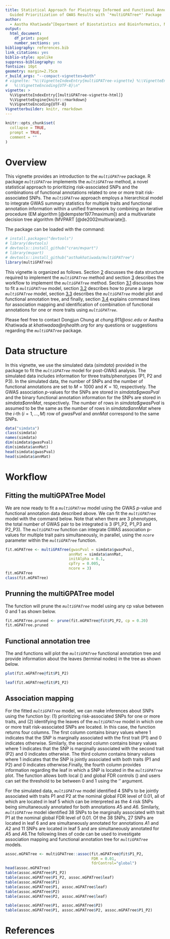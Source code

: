 ```yaml
---
title: Statistical Approach for Pleiotropy Informed and Functional Annotation Tree
  Guided Prioritization of GWAS Results with `*multiGPATree*' Package
author:
  - Aastha Khatiwada^[Department of Biostatistics and Bioinformatics, National Jewish Health, Denver, CO], Ayse Selen Yilmaz^[Department of Biomedical Informatics, The Ohio State University, Columbus, OH], Bethany J. Wolf^[Department of Public Health Sciences, Medical University of South Carolina, Charleston, SC], Maciej Pietrzak^[Department of Biomedical Informatics, The Ohio State University, Columbus, OH], Dongjun Chung^[Pelotonia Institute for Immuno-Oncology, The James Comprehensive Cancer Center, The Ohio State University, Columbus, OH]
output:
  html_document:
    df_print: paged
    number_sections: yes
bibliography: references.bib
link_citations: yes
biblio-style: apalike
suppress-bibliography: no
fontsize: 10pt
geometry: margin=2.75cm
r_build_args: "--compact-vignettes=both"
# vignette: "%\\VignetteIndexEntry{multiGPATree-vignette} %\\VignetteEngine{knitr::rmarkdown}
#   %\\VignetteEncoding{UTF-8}\n"
vignette: >
  %\VignetteIndexEntry{[multiGPATree-vignette-html]}
  %\VignetteEngine{knitr::rmarkdown}
  %\VignetteEncoding{UTF-8}  
Vignetterbuilder: knitr, rmarkdown
---
```


```r
knitr::opts_chunk$set(
  collapse = TRUE,
  prompt = TRUE,
  comment = ""
)
```

# Overview {.tabset}

This vignette provides an introduction to the *`multiGPATree`* package. R package *`multiGPATree`* implements the *`multiGPATree`* method, a novel statistical approach to prioritizing risk-associated SNPs and the combinations of functional annotations related to one or more trait risk-associated SNPs. The *`multiGPATree`* approach employs a hierarchical model to integrate GWAS summary statistics for multiple traits and functional annotation information within a unified framework by combining an iterative procedure (EM algorithm [@dempster1977maximum]) and a multivariate decision tree algorithm (MVPART [@de2002multivariate]).

The package can be loaded with the command:
\newline

```r
# install.packages("devtools")
# library(devtools)
# devtools::install_github("cran/mvpart")
# library(mvpart)
# devtools::install_github("asthakhatiwada/multiGPATree")
library(multiGPATree)
```


This vignette is organized as follows.
Section [2](#datastructure) discusses the data structure required to implement the *`multiGPATree`* method and section [3](#workflow) describes the workflow to implement the *`multiGPATree`* method. Section [3.1](#fitting) discusses how to fit a *`multiGPATree`* model, section [3.2](#pruning) describes how to prune a large *`multiGPATree`* model, section [3.3](#annotation) describes the *`multiGPATree`* model plot and functional annotation tree, and finally, section [3.4](#association) explains command lines for association mapping and identification of combination of functional annotations for one or more traits using *`multiGPATree`*.

Please feel free to contact Dongjun Chung at *chung.911@osc.edu* or Aastha Khatiwada at *khatiwadaa@njhealth.org* for any questions or suggestions regarding the *`multiGPATree`* package.

# Data structure {#datastructure}

In this vignette, we use the simulated data (*simdata*) provided in the package to fit the *`multiGPATree`* model for post-GWAS analysis. The simulated data includes information for three traits/phenotypes (P1, P2 and P3). In the simulated data, the number of SNPs and the number of functional annotations are set to $M=1000$ and $K=10$, respectively. The GWAS association  $p$-values for the SNPs are stored in *simdata\$gwasPval* and the binary functional annotation information for the SNPs are stored in *simdata\$annMat*, respectively. The number of rows in *simdata\$gwasPval* is assumed to be the same as the number of rows in  *simdata\$annMat* where the $i$-th ($i=1,...,M$) row of *gwasPval* and *annMat*  correspond to the same SNPs.

```r
data("simdata")
class(simdata)
names(simdata)
dim(simdata$gwasPval)
dim(simdata$annMat)
head(simdata$gwasPval)
head(simdata$annMat)
```


# Workflow {#workflow}
## Fitting the multiGPATree Model {#fitting}

We are now ready to fit a *`multiGPATree`* model using the GWAS $p$-value  and functional annotation data described above. We can fit the *`multiGPATree`* model with the command below. Note that when there are 3 phenotypes, the total number of GWAS pair to be integrated is 3 (P1_P2, P1_P3 and P2_P3). The *`multiGPATree`* function can integrate GWAS association p-values for multiple trait pairs simultaneously, in parallel, using the *`ncore`* parameter within the *`multiGPATree`* function.

```r
fit.mGPATree <- multiGPATree(gwasPval = simdata$gwasPval,
                            annMat = simdata$annMat,
                            initAlpha = 0.1,
                            cpTry = 0.005,
                            ncore = 3)
fit.mGPATree
class(fit.mGPATree)

```



## Prunning the multiGPATree model {#pruning}

The \texttt{prune()} function will prune the *`multiGPATree`* model using any cp value between 0 and 1 as shown below.

```r
fit.mGPATree.pruned <- prune(fit.mGPATree@fit$P1_P2, cp = 0.20)
fit.mGPATree.pruned
```

## Functional annotation tree {#annotation}

The \texttt{plot()} and \texttt{leaf()} functions will plot the *`multiGPATree`* functional annotation tree and provide information about the leaves (terminal nodes) in the tree as shown below.

```r
plot(fit.mGPATree@fit$P1_P2)
```

```r
leaf(fit.mGPATree@fit$P1_P2)
```


## Association mapping {#association}

For the fitted *`multiGPATree`* model, we can make inferences about SNPs using the \texttt{assoc()} function by: $(1)$ prioritizing risk-associated SNPs for one or more traits, and (2) identifying the leaves of the *`multiGPATree`* model in which one or more trait risk-associated SNPs are located. In this case, the \texttt{assoc()} function returns four columns. The first column contains binary values where 1 indicates that the SNP is marginally associated with the first trait (P1) and 0 indicates otherwise. Similarly, the second column contains binary values where 1 indicates that the SNP is marginally associated with the second trait (P2) and 0 indicates otherwise. The third column contains binary values where 1 indicates that the SNP is jointly associated with both traits (P1 and P2) and 0 indicates otherwise.Finally, the fourth column provides information regarding the leaf in which a SNP is located in the *`multiGPATree`* plot. The \texttt{assoc()} function allows both local (\texttt{fdrControl="local"}) and global FDR controls (\texttt{fdrControl="global"}) and users can set the threshold to be between 0 and 1 using the '\texttt{FDR}' argument. 

For the simulated data, *`multiGPATree`* model identified $4$ SNPs to be jointly associated with traits P1 and P2 at the nominal global FDR level of $0.01$, all of which are located in leaf 5 which can be interpreted as the 4 risk SNPs being simultaneously annotated for both annotations $A5$ and $A6$. Similarly, *`multiGPATree`* model identified $38$ SNPs to be marginally associated with trait P1 at the nominal global FDR level of $0.01$. Of the  $38$ SNPs, 27 SNPs are located in leaf 6 and are simultaneously annotated for annotations $A1$ and $A2$ and 11 SNPs are located in leaf 5 and are simultaneously annotated for $A5$ and $A6$.The following lines of code can be used to investigate association mapping and functional annotation tree for *`multiGPATree`* models.

```r
assoc.mGPATree <- multiGPATree::assoc(fit.mGPATree@fit$P1_P2,
                                      FDR = 0.01, 
                                      fdrControl="global")
head(assoc.mGPATree)
table(assoc.mGPATree$P1_P2)
table(assoc.mGPATree$P1_P2, assoc.mGPATree$leaf)
table(assoc.mGPATree$P1)
table(assoc.mGPATree$P1, assoc.mGPATree$leaf)
table(assoc.mGPATree$P2)
table(assoc.mGPATree$P2, assoc.mGPATree$leaf)

table(assoc.mGPATree$P1, assoc.mGPATree$P2)
table(assoc.mGPATree$P1, assoc.mGPATree$P2, assoc.mGPATree$P1_P2)
```

# References
